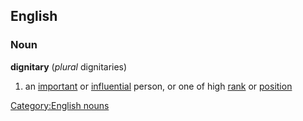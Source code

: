 ==English==
===Noun===
'''dignitary'''  (''plural'' dignitaries)
#an [[important]] or [[influential]] person, or one of high [[rank]] or [[position]]
[[Category:English nouns]]